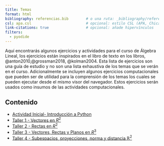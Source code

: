 ```yaml
---
title: Temas
format: html
bibliography: referencias.bib        # o una ruta: _bibliography/referencias.bib
csl: apa.csl                         # opcional: estilo CSL (APA, Chicago, etc.)
link-citations: true                 # opcional: añade hipervínculos
filters:
  - pyodide
---
```


Aquí encontrarás algunos ejercicios y actividades para el curso de Álgebra Lineal, los ejercicios están inspirados en el libro de texto en los libros, @anton2010,@grossman2018,
@kolman2004. Esta lista de  ejercicios son una guía de estudio y no son una lista exhaustiva de los temas que se verán en el curso. Adicionalmente se incluyen algunos ejercicios computacionales que pueden ser de utilidad para la comprensión de los temas los cuales se pueden ejecutar desde el mismo visor del navegador. Estos ejercicios serán usados como insumos de las actividades computacionales.


## Contenido

- [Actividad Inicial- Introducción a Python](Enganche_1.qmd)
- [Taller 1 - Vectores en $R^2$](taller1.qmd)
- [Taller 2 - Rectas en $R^2$](taller2.qmd)
- [Taller 3 - Vectores, Rectas y Planos en $R^3$](taller3.qmd)
- [Taller 4 - Subespacios, proyecciones, norma y distancia $\mathbb{R}^2$](taller4.qmd) 
